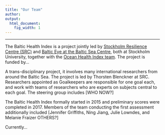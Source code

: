```yaml
---
title: "Our Team"
author:  
output:
  html_document:
    fig_width: 1
---
```


---

The Baltic Health Index is a project jointly led by [Stockholm Resilience Centre (SRC)](https://www.stockholmresilience.org/) and [Baltic Eye at the Baltic Sea Centre](https://www.su.se/ostersjocentrum/english/baltic-eye), both at Stockholm University, together with the [Ocean Health Index team](http://ohi-science.org/about/). The project is funded by...

A trans-disciplinary project, it involves many international researchers from around the Baltic Sea. The project is led by Thorsten Blenckner at SRC. Researchers appointed as Goalkeepers are responsible for one goal each, and work with teams of researchers who are experts on subjects central to each goal. The steering group includes [WHO NOW?]

The Baltic Health Index formally started in 2015 and preliminary scores were completed in 2017. Members of the team conducting the first assessment additionally included [Jennifer Griffiths, Ning Jiang, Julie Lowndes, and Melanie Fraizer OTHERS?] 

Currently...


<!-- *** -->
<!-- ## Core Team  -->

<!-- ### **Data Analyst**: Ellie Campbell -->

<!-- <div style="width: 100%;"> -->
<!-- <img src="images/ellie_profile_pic.JPG" style="float: right; width: 39%; margin: 0px 6px;" /> -->
<!-- <p> -->
<!-- intro, role in the project, contact info... -->
<!-- </p> -->
<!-- <br> -->

<!-- </div> -->

<!-- <div style="clear:both;"></div> -->
<!-- <br> -->

<!-- *** -->


<!-- ### **Project Manager**: Andrea De Cervo -->

<!-- <div style="width: 100%;"> -->
<!-- <img src="images/andrea_profile_pic.JPG" style="float: right; width: 39%; margin: 0px 6px;" /> -->
<!-- <p> -->
<!-- intro, role in the project, contact info... -->
<!-- </p> -->
<!-- <br> -->

<!-- </div> -->

<!-- <div style="clear:both;"></div> -->
<!-- <br> -->

<!-- *** -->

<!-- ### **Lead Scientist**: Thorsten Blenckner -->

<!-- <div style="width: 100%;"> -->
<!-- <img src="images/thorsten_profile_pic.JPG" style="float: right; width: 39%; margin: 0px 6px;" /> -->
<!-- <p> -->
<!-- intro, role in the project, contact info... -->
<!-- </p> -->
<!-- <br> -->

<!-- </div> -->

<!-- <div style="clear:both;"></div> -->
<!-- <br> -->

<!-- *** -->
